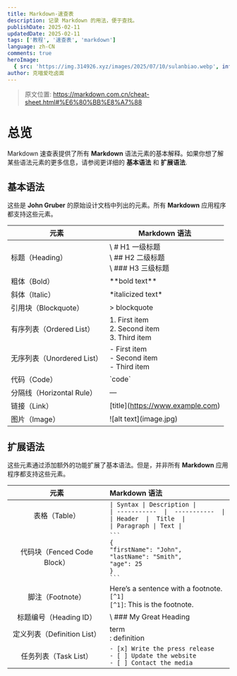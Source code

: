 ---
title: Markdown-速查表
description: 记录 Markdown 的用法，便于查找。
publishDate: 2025-02-11
updatedDate: 2025-02-11
tags: ['教程', '速查表', 'markdown']
language: zh-CN
comments: true
heroImage:
  { src: 'https://img.314926.xyz/images/2025/07/10/sulanbiao.webp', inferSize: true }
author: 克喵爱吃卤面
---


> 原文位置: https://markdown.com.cn/cheat-sheet.html#%E6%80%BB%E8%A7%88

# 总览

Markdown 速查表提供了所有 **Markdown**
语法元素的基本解释。如果你想了解某些语法元素的更多信息，请参阅更详细的
**基本语法** 和 **扩展语法**.

## 基本语法

这些是 **John Gruber** 的原始设计文档中列出的元素。所有 **Markdown**
应用程序都支持这些元素。

| 元素 | Markdown 语法 |
|----|----|
| 标题（Heading） | \ # H1 一级标题<br /> \ ## H2 二级标题<br /> \ ### H3 三级标题 |
| 粗体（Bold） | \*\*bold text\*\* |
| 斜体（Italic） | \*italicized text\* |
| 引用块（Blockquote） | \> blockquote |
| 有序列表（Ordered List） | 1\. First item<br /> 2. Second item<br /> 3. Third item |
| 无序列表（Unordered List） | \- First item<br /> - Second item<br /> - Third item |
| 代码（Code） | \`code\` |
| 分隔线（Horizontal Rule） | — |
| 链接（Link） | \[title\](https://www.example.com) |
| 图片（Image） | \![alt text\](image.jpg) |

## 扩展语法

这些元素通过添加额外的功能扩展了基本语法。但是，并非所有 **Markdown**
应用程序都支持这些元素。

| 元素 | Markdown 语法 |
|:--:|:---|
| 表格（Table） | `\| Syntax \| Description \|`<br />`\| -----------  \|  -----------  \|`<br />`\| Header  \|  Title  \|`<br />`\| Paragraph \| Text \|` |
| 代码块（Fenced Code Block） | ```` ``` ````<br />`{`<br />`"firstName": "John",`<br />`"lastName": "Smith",`<br/>`"age": 25`<br />`}`<br />```` ``` ```` |
| 脚注（Footnote） | Here’s a sentence with a footnote. `[^1]`<br />`[^1]`: This is the footnote. |
| 标题编号（Heading ID） | \ ### My Great Heading |
| 定义列表（Definition List） | term<br />: definition |
| 任务列表（Task List）| `- [x] Write the press release`<br />`- [ ] Update the website`<br />`- [ ] Contact the media` |
